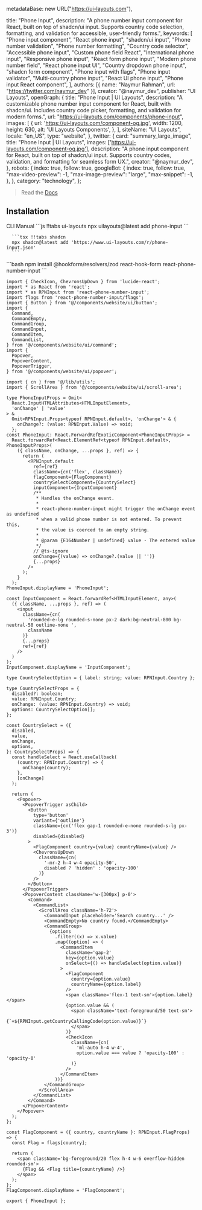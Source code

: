   metadataBase: new URL("https://ui-layouts.com"),

  title: "Phone Input",
  description:
    "A phone number input component for React, built on top of shadcn/ui input. Supports country code selection, formatting, and validation for accessible, user-friendly forms.",
  keywords: [
    "Phone input component",
    "React phone input",
    "shadcn/ui input",
    "Phone number validation",
    "Phone number formatting",
    "Country code selector",
    "Accessible phone input",
    "Custom phone field React",
    "International phone input",
    "Responsive phone input",
    "React form phone input",
    "Modern phone number field",
    "React phone input UI",
    "Country dropdown phone input",
    "shadcn form component",
    "Phone input with flags",
    "Phone input validator",
    "Multi-country phone input",
    "React UI phone input",
    "Phone input React component",
  ],
  authors: [{ name: "Naymur Rahman", url: "https://twitter.com/naymur_dev" }],
  creator: "@naymur_dev",
  publisher: "UI Layouts",
  openGraph: {
    title: "Phone Input | UI Layouts",
    description:
      "A customizable phone number input component for React, built with shadcn/ui. Includes country code picker, formatting, and validation for modern forms.",
    url: "https://ui-layouts.com/components/phone-input",
    images: [
      {
        url: 'https://ui-layouts.com/component-og.jpg',
        width: 1200,
        height: 630,
        alt: 'UI Layouts Components',
      },
    ],
    siteName: "UI Layouts",
    locale: "en_US",
    type: "website",
  },
  twitter: {
    card: "summary_large_image",
    title: "Phone Input | UI Layouts",
    images: ['https://ui-layouts.com/component-og.jpg'],
    description:
      "A phone input component for React, built on top of shadcn/ui input. Supports country codes, validation, and formatting for seamless form UX.",
    creator: "@naymur_dev",
  },
  robots: {
    index: true,
    follow: true,
    googleBot: {
      index: true,
      follow: true,
      "max-video-preview": -1,
      "max-image-preview": "large",
      "max-snippet": -1,
    },
  },
  category: "technology",
};


> Read the [Docs](https://shadcn-phone-input.vercel.app)

<ComponentCodePreview name='phone-input' hasReTrigger isFitheight />

## Installation



<Tabs defaultValue="cli">

<TabsList className='border-b w-full bg-white justify-start dark:bg-neutral-800 h-11'>
  <TabsTrigger value='cli'>CLI</TabsTrigger>
  <TabsTrigger value='manual'>Manual</TabsTrigger>
</TabsList>

  <TabsContent value="cli">
   <CodeWithTabs>
      ```js !!tabs ui-layouts
      npx uilayouts@latest add phone-input
      ```

      ```tsx !!tabs shadcn
      npx shadcn@latest add 'https://www.ui-layouts.com/r/phone-input.json'
      ```

   </CodeWithTabs>
  </TabsContent>
  
  <TabsContent value="manual" manualType>
```bash
npm install @hookform/resolvers/zod react-hook-form react-phone-number-input
```

```tsx phone-input.tsx
import { CheckIcon, ChevronsUpDown } from 'lucide-react';
import * as React from 'react';
import * as RPNInput from 'react-phone-number-input';
import flags from 'react-phone-number-input/flags';
import { Button } from '@/components/website/ui/button';
import {
  Command,
  CommandEmpty,
  CommandGroup,
  CommandInput,
  CommandItem,
  CommandList,
} from '@/components/website/ui/command';
import {
  Popover,
  PopoverContent,
  PopoverTrigger,
} from '@/components/website/ui/popover';

import { cn } from '@/lib/utils';
import { ScrollArea } from '@/components/website/ui/scroll-area';

type PhoneInputProps = Omit<
  React.InputHTMLAttributes<HTMLInputElement>,
  'onChange' | 'value'
> &
  Omit<RPNInput.Props<typeof RPNInput.default>, 'onChange'> & {
    onChange?: (value: RPNInput.Value) => void;
  };
const PhoneInput: React.ForwardRefExoticComponent<PhoneInputProps> =
  React.forwardRef<React.ElementRef<typeof RPNInput.default>, PhoneInputProps>(
    ({ className, onChange, ...props }, ref) => {
      return (
        <RPNInput.default
          ref={ref}
          className={cn('flex', className)}
          flagComponent={FlagComponent}
          countrySelectComponent={CountrySelect}
          inputComponent={InputComponent}
          /**
           * Handles the onChange event.
           *
           * react-phone-number-input might trigger the onChange event as undefined
           * when a valid phone number is not entered. To prevent this,
           * the value is coerced to an empty string.
           *
           * @param {E164Number | undefined} value - The entered value
           */
          // @ts-ignore
          onChange={(value) => onChange?.(value || '')}
          {...props}
        />
      );
    }
  );
PhoneInput.displayName = 'PhoneInput';

const InputComponent = React.forwardRef<HTMLInputElement, any>(
  ({ className, ...props }, ref) => (
    <input
      className={cn(
        'rounded-e-lg rounded-s-none px-2 dark:bg-neutral-800 bg-neutral-50 outline-none ',
        className
      )}
      {...props}
      ref={ref}
    />
  )
);
InputComponent.displayName = 'InputComponent';

type CountrySelectOption = { label: string; value: RPNInput.Country };

type CountrySelectProps = {
  disabled?: boolean;
  value: RPNInput.Country;
  onChange: (value: RPNInput.Country) => void;
  options: CountrySelectOption[];
};

const CountrySelect = ({
  disabled,
  value,
  onChange,
  options,
}: CountrySelectProps) => {
  const handleSelect = React.useCallback(
    (country: RPNInput.Country) => {
      onChange(country);
    },
    [onChange]
  );

  return (
    <Popover>
      <PopoverTrigger asChild>
        <Button
          type='button'
          variant={'outline'}
          className={cn('flex gap-1 rounded-e-none rounded-s-lg px-3')}
          disabled={disabled}
        >
          <FlagComponent country={value} countryName={value} />
          <ChevronsUpDown
            className={cn(
              '-mr-2 h-4 w-4 opacity-50',
              disabled ? 'hidden' : 'opacity-100'
            )}
          />
        </Button>
      </PopoverTrigger>
      <PopoverContent className='w-[300px] p-0'>
        <Command>
          <CommandList>
            <ScrollArea className='h-72'>
              <CommandInput placeholder='Search country...' />
              <CommandEmpty>No country found.</CommandEmpty>
              <CommandGroup>
                {options
                  .filter((x) => x.value)
                  .map((option) => (
                    <CommandItem
                      className='gap-2'
                      key={option.value}
                      onSelect={() => handleSelect(option.value)}
                    >
                      <FlagComponent
                        country={option.value}
                        countryName={option.label}
                      />
                      <span className='flex-1 text-sm'>{option.label}</span>
                      {option.value && (
                        <span className='text-foreground/50 text-sm'>
                          {`+${RPNInput.getCountryCallingCode(option.value)}`}
                        </span>
                      )}
                      <CheckIcon
                        className={cn(
                          'ml-auto h-4 w-4',
                          option.value === value ? 'opacity-100' : 'opacity-0'
                        )}
                      />
                    </CommandItem>
                  ))}
              </CommandGroup>
            </ScrollArea>
          </CommandList>
        </Command>
      </PopoverContent>
    </Popover>
  );
};

const FlagComponent = ({ country, countryName }: RPNInput.FlagProps) => {
  const Flag = flags[country];

  return (
    <span className='bg-foreground/20 flex h-4 w-6 overflow-hidden rounded-sm'>
      {Flag && <Flag title={countryName} />}
    </span>
  );
};
FlagComponent.displayName = 'FlagComponent';

export { PhoneInput };
```
</TabsContent>
</Tabs>

